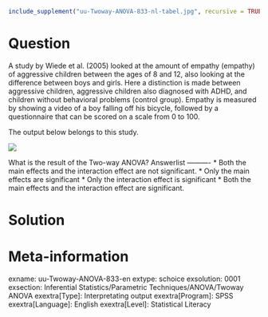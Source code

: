 ```r
include_supplement("uu-Twoway-ANOVA-833-nl-tabel.jpg", recursive = TRUE)
```

Question
========
  
A study by Wiede et al. (2005) looked at the amount of empathy (empathy) of aggressive children between the ages of 8 and 12, also looking at the difference between boys and girls. Here a distinction is made between aggressive children, aggressive children also diagnosed with ADHD, and children without behavioral problems (control group). Empathy is measured by showing a video of a boy falling off his bicycle, followed by a questionnaire that can be scored on a scale from 0 to 100.

The output below belongs to this study.


![](uu-Twoway-ANOVA-833-nl-tabel.jpg)

What is the result of the Two-way ANOVA? 
Answerlist
----------
* Both the main effects and the interaction effect are not significant.
* Only the main effects are significant
* Only the interaction effect is significant
* Both the main effects and the interaction effect are significant.


Solution
========

Meta-information
================
exname: uu-Twoway-ANOVA-833-en
extype: schoice
exsolution: 0001
exsection: Inferential Statistics/Parametric Techniques/ANOVA/Twoway ANOVA
exextra[Type]: Interpretating output
exextra[Program]: SPSS
exextra[Language]: English
exextra[Level]: Statistical Literacy
